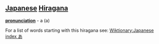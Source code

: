 == [[Japanese]] [[Hiragana]] ==
'''[[pronunciation]]''' - a (a)

For a list of words starting with this hiragana see: [[Wiktionary:Japanese index あ]]